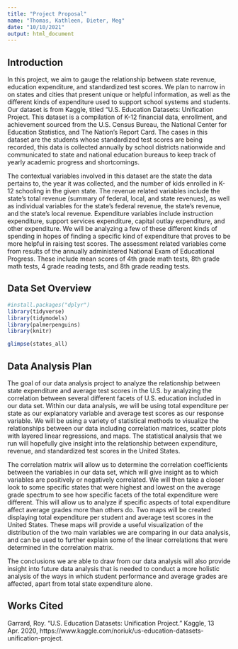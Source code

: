 ```yaml
---
title: "Project Proposal"
name: "Thomas, Kathleen, Dieter, Meg"
date: "10/10/2021"
output: html_document
---
```


## Introduction 

  In this project, we aim to gauge the relationship between state revenue, education expenditure, and standardized test scores. We plan to narrow in on states and cities that present unique or helpful information, as well as the different kinds of expenditure used to support school systems and students. Our dataset is from Kaggle, titled "U.S. Education Datasets: Unification Project. This dataset is a compilation of K-12 financial data, enrollment, and achievement sourced from the U.S. Census Bureau, the National Center for Education Statistics, and The Nation's Report Card. The cases in this dataset are the students whose standardized test scores are being recorded, this data is collected annually by school districts nationwide and communicated to state and national education bureaus to keep track of yearly academic progress and shortcomings. 

  The contextual variables involved in this dataset are the state the data pertains to, the year it was collected, and the number of kids enrolled in K-12 schooling in the given state. The revenue related variables include the state's total revenue (summary of federal, local, and state revenues), as well as individual variables for the state's federal revenue, the state's revenue, and the state's local revenue. Expenditure variables include instruction expenditure, support services expenditure, capital outlay expenditure, and other expenditure. We will be analyzing a few of these different kinds of spending in hopes of finding a specific kind of expenditure that proves to be more helpful in raising test scores. The assessment related variables come from results of the annually administered National Exam of Educational Progress. These include mean scores of 4th grade math tests, 8th grade math tests, 4 grade reading tests, and 8th grade reading tests. 


## Data Set Overview

```r
#install.packages("dplyr")
library(tidyverse)
library(tidymodels)
library(palmerpenguins)
library(knitr)
```

```r
glimpse(states_all)
```


## Data Analysis Plan

  The goal of our data analysis project to analyze the relationship between state expenditure and average test scores in the U.S. by analyzing the correlation between several different facets of U.S. education included in our data set. Within our data analysis, we will be using total expenditure per state as our explanatory variable and average test scores as our response variable. We will be using a variety of statistical methods to visualize the relationships between our data including correlation matrices, scatter plots with layered linear regressions, and maps. The statistical analysis that we run will hopefully give insight into the relationship between expenditure, revenue, and standardized test scores in the United States. 

  The correlation matrix will allow us to determine the correlation coefficients between the variables in our data set, which will give insight as to which variables are positively or negatively correlated. We will then take a closer look to some specific states that were highest and lowest on the average grade spectrum to see how specific facets of the total expenditure were different. This will allow us to analyze if specific aspects of total expenditure affect average grades more than others do. Two maps will be created displaying total expenditure per student and average test scores in the United States. These maps will provide a useful visualization of the distribution of the two main variables we are comparing in our data analysis, and can be used to further explain some of the linear correlations that were determined in the correlation matrix. 

  The conclusions we are able to draw from our data analysis will also provide insight into future data analysis that is needed to conduct a more holistic analysis of the ways in which student performance and average grades are affected, apart from total state expenditure alone. 

## Works Cited

Garrard, Roy. “U.S. Education Datasets: Unification Project.” Kaggle, 13 Apr. 2020, https://www.kaggle.com/noriuk/us-education-datasets-unification-project.

